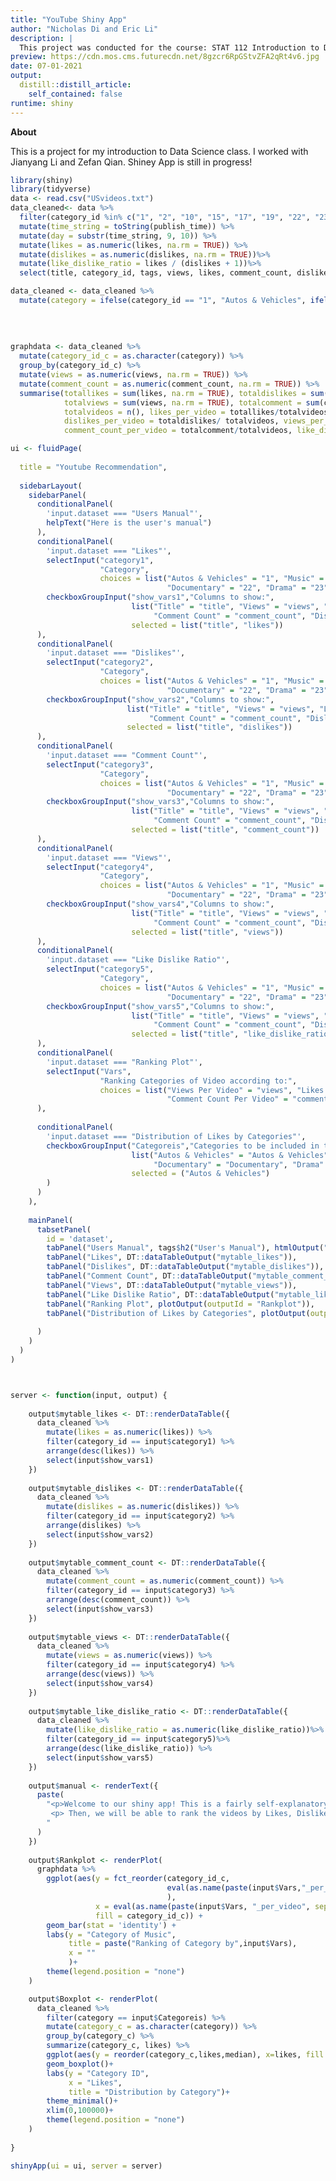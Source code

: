 ```yaml
---
title: "YouTube Shiny App"
author: "Nicholas Di and Eric Li"
description: | 
  This project was conducted for the course: STAT 112 Introduction to Data Science. We made an interactive visualization for youtube viewing data!
preview: https://cdn.mos.cms.futurecdn.net/8gzcr6RpGStvZFA2qRt4v6.jpg
date: 07-01-2021
output:
  distill::distill_article:
    self_contained: false
runtime: shiny
---
```

**About** 

This is a project for my introduction to Data Science class. I worked with Jianyang Li and Zefan Qian. Shiney App is still in progress! 

```r
library(shiny)
library(tidyverse)
data <- read.csv("USvideos.txt")
data_cleaned<- data %>%
  filter(category_id %in% c("1", "2", "10", "15", "17", "19", "22", "23", "24", "26", "27", "28")) %>%
  mutate(time_string = toString(publish_time)) %>%
  mutate(day = substr(time_string, 9, 10)) %>%
  mutate(likes = as.numeric(likes, na.rm = TRUE)) %>%
  mutate(dislikes = as.numeric(dislikes, na.rm = TRUE))%>%
  mutate(like_dislike_ratio = likes / (dislikes + 1))%>%
  select(title, category_id, tags, views, likes, comment_count, dislikes, like_dislike_ratio)

data_cleaned <- data_cleaned %>%
  mutate(category = ifelse(category_id == "1", "Autos & Vehicles", ifelse(category_id == "2", "Music", ifelse(category_id == "10", "Comedy", 
                                                                                                              ifelse(category_id == "15", "Science & Technology", ifelse(category_id == "17", "Science & Technology", 
                                                                                                                                                                         ifelse(category_id == "17", "Movies", ifelse(category_id == "19", "Action/Adventure", ifelse(category_id == "22", "Documentary",
                                                                                                                                                                                                                                                                      ifelse(category_id == "23", "Drama", ifelse(category_id == "24", "Family", ifelse(category_id == "26", "Horror", 
                                                                                                                                                                                                                                                                                                                                                                                                                                                                                                                                                                                                                                                                                                             ifelse(category_id == "27", "Sci-Fi/Fantasy", "Thriller")))))))))))))
graphdata <- data_cleaned %>%
  mutate(category_id_c = as.character(category)) %>% 
  group_by(category_id_c) %>% 
  mutate(views = as.numeric(views, na.rm = TRUE)) %>%
  mutate(comment_count = as.numeric(comment_count, na.rm = TRUE)) %>%
  summarise(totallikes = sum(likes, na.rm = TRUE), totaldislikes = sum(dislikes, na.rm = TRUE), 
            totalviews = sum(views, na.rm = TRUE), totalcomment = sum(comment_count, na.rm = TRUE),
            totalvideos = n(), likes_per_video = totallikes/totalvideos, 
            dislikes_per_video = totaldislikes/ totalvideos, views_per_video = totalviews/totalvideos,
            comment_count_per_video = totalcomment/totalvideos, like_dislike_ratio_per_video = mean(like_dislike_ratio, na.rm = TRUE))

ui <- fluidPage(
  
  title = "Youtube Recommendation",
  
  sidebarLayout(
    sidebarPanel(
      conditionalPanel(
        'input.dataset === "Users Manual"',
        helpText("Here is the user's manual")
      ),
      conditionalPanel(
        'input.dataset === "Likes"',
        selectInput("category1",
                    "Category",
                    choices = list("Autos & Vehicles" = "1", "Music" = "2", "Comedy" = "10", "Science & Technology" = "15", "Movies" = "17", "Action/Adventure" = "19", 
                                   "Documentary" = "22", "Drama" = "23", "Family" = "24", "Horror" = "26", "Sci-Fi/Fantasy" = "27", "Thriller" = "28")),
        checkboxGroupInput("show_vars1","Columns to show:", 
                           list("Title" = "title", "Views" = "views", "Likes" = "likes", 
                                "Comment Count" = "comment_count", "Dislikes" = "dislikes", "Like Dislike Ratio" = "like_dislike_ratio"), 
                           selected = list("title", "likes"))
      ),
      conditionalPanel(
        'input.dataset === "Dislikes"',
        selectInput("category2",
                    "Category",
                    choices = list("Autos & Vehicles" = "1", "Music" = "2", "Comedy" = "10", "Science & Technology" = "15", "Movies" = "17", "Action/Adventure" = "19", 
                                   "Documentary" = "22", "Drama" = "23", "Family" = "24", "Horror" = "26", "Sci-Fi/Fantasy" = "27", "Thriller" = "28")),
        checkboxGroupInput("show_vars2","Columns to show:", 
                          list("Title" = "title", "Views" = "views", "Likes" = "likes", 
                               "Comment Count" = "comment_count", "Dislikes" = "dislikes", "Like Dislike Ratio" = "like_dislike_ratio"), 
                          selected = list("title", "dislikes"))
      ),
      conditionalPanel(
        'input.dataset === "Comment Count"',
        selectInput("category3",
                    "Category",
                    choices = list("Autos & Vehicles" = "1", "Music" = "2", "Comedy" = "10", "Science & Technology" = "15", "Movies" = "17", "Action/Adventure" = "19", 
                                   "Documentary" = "22", "Drama" = "23", "Family" = "24", "Horror" = "26", "Sci-Fi/Fantasy" = "27", "Thriller" = "28")),
        checkboxGroupInput("show_vars3","Columns to show:", 
                           list("Title" = "title", "Views" = "views", "Likes" = "likes", 
                                "Comment Count" = "comment_count", "Dislikes" = "dislikes", "Like Dislike Ratio" = "like_dislike_ratio"), 
                           selected = list("title", "comment_count"))
      ),
      conditionalPanel(
        'input.dataset === "Views"',
        selectInput("category4",
                    "Category",
                    choices = list("Autos & Vehicles" = "1", "Music" = "2", "Comedy" = "10", "Science & Technology" = "15", "Movies" = "17", "Action/Adventure" = "19", 
                                   "Documentary" = "22", "Drama" = "23", "Family" = "24", "Horror" = "26", "Sci-Fi/Fantasy" = "27", "Thriller" = "28")),
        checkboxGroupInput("show_vars4","Columns to show:", 
                           list("Title" = "title", "Views" = "views", "Likes" = "likes", 
                                "Comment Count" = "comment_count", "Dislikes" = "dislikes", "Like Dislike Ratio" = "like_dislike_ratio"), 
                           selected = list("title", "views"))
      ),
      conditionalPanel(
        'input.dataset === "Like Dislike Ratio"',
        selectInput("category5",
                    "Category",
                    choices = list("Autos & Vehicles" = "1", "Music" = "2", "Comedy" = "10", "Science & Technology" = "15", "Movies" = "17", "Action/Adventure" = "19", 
                                   "Documentary" = "22", "Drama" = "23", "Family" = "24", "Horror" = "26", "Sci-Fi/Fantasy" = "27", "Thriller" = "28")),
        checkboxGroupInput("show_vars5","Columns to show:", 
                           list("Title" = "title", "Views" = "views", "Likes" = "likes", 
                                "Comment Count" = "comment_count", "Dislikes" = "dislikes", "Like Dislike Ratio" = "like_dislike_ratio"), 
                           selected = list("title", "like_dislike_ratio"))
      ),
      conditionalPanel(
        'input.dataset === "Ranking Plot"',
        selectInput("Vars",
                    "Ranking Categories of Video according to:",
                    choices = list("Views Per Video" = "views", "Likes Per Video" = "likes",
                                   "Comment Count Per Video" = "comment_count", "Dislikes Per Video" = "dislikes", "Average Like Dislike Ratio" = "like_dislike_ratio"))
      ),
      
      conditionalPanel(
        'input.dataset === "Distribution of Likes by Categories"',
        checkboxGroupInput("Categoreis","Categories to be included in the Visulization",
                           list("Autos & Vehicles" = "Autos & Vehicles", "Music" = "Music", "Comedy" = "Comedy", "Science & Technology" = "Science & Technology", "Movies" = "Movies", "Action/Adventure" = "Action/Adventure",
                                "Documentary" = "Documentary", "Drama" = "Drama", "Family" = "Family", "Horror" = "Horror", "Sci-Fi/Fantasy" = "Sci-Fi/Fantasy", "Thriller" = "Thriller"),
                           selected = ("Autos & Vehicles")
        )
      )
    ),
    
    mainPanel(
      tabsetPanel(
        id = 'dataset',
        tabPanel("Users Manual", tags$h2("User's Manual"), htmlOutput("manual")),
        tabPanel("Likes", DT::dataTableOutput("mytable_likes")),
        tabPanel("Dislikes", DT::dataTableOutput("mytable_dislikes")),
        tabPanel("Comment Count", DT::dataTableOutput("mytable_comment_count")),
        tabPanel("Views", DT::dataTableOutput("mytable_views")),
        tabPanel("Like Dislike Ratio", DT::dataTableOutput("mytable_like_dislike_ratio")),
        tabPanel("Ranking Plot", plotOutput(outputId = "Rankplot")),
        tabPanel("Distribution of Likes by Categories", plotOutput(outputId = "Boxplot"))
        
      )
    )
  )
)



server <- function(input, output) {
    
    output$mytable_likes <- DT::renderDataTable({
      data_cleaned %>%
        mutate(likes = as.numeric(likes)) %>%
        filter(category_id == input$category1) %>%
        arrange(desc(likes)) %>%
        select(input$show_vars1)
    })
    
    output$mytable_dislikes <- DT::renderDataTable({
      data_cleaned %>%
        mutate(dislikes = as.numeric(dislikes)) %>%
        filter(category_id == input$category2) %>%
        arrange(dislikes) %>%
        select(input$show_vars2)
    })
    
    output$mytable_comment_count <- DT::renderDataTable({
      data_cleaned %>%
        mutate(comment_count = as.numeric(comment_count)) %>%
        filter(category_id == input$category3) %>%
        arrange(desc(comment_count)) %>%
        select(input$show_vars3)
    })
    
    output$mytable_views <- DT::renderDataTable({
      data_cleaned %>%
        mutate(views = as.numeric(views)) %>%
        filter(category_id == input$category4) %>%
        arrange(desc(views)) %>%
        select(input$show_vars4)
    })
    
    output$mytable_like_dislike_ratio <- DT::renderDataTable({
      data_cleaned %>%
        mutate(like_dislike_ratio = as.numeric(like_dislike_ratio))%>%
        filter(category_id == input$category5)%>%
        arrange(desc(like_dislike_ratio)) %>%
        select(input$show_vars5)
    })
    
    output$manual <- renderText({
      paste(
        "<p>Welcome to our shiny app! This is a fairly self-explanatory app. First off, start off my selecting the categories in which you would like to browse the data in. To select a category, clock on the drop-down box and scroll up or down until you see what you want to explore. Simply click on the option you’d like. We then select what results we would like to view. Check or uncheck what columns we would like to show in the results.</p>
         <p> Then, we will be able to rank the videos by Likes, Dislikes, Comment Count, Views, and Like-Dislike Ratio. By selecting one, the app will bring you to a page where you can search by keywords and sort by likes and alphabetical order of the title. You may also choose to see how many entries you view per page. To go to the next page, click on the numbers or next.</p>
        "
      )
    })
    
    output$Rankplot <- renderPlot(
      graphdata %>%
        ggplot(aes(y = fct_reorder(category_id_c,
                                   eval(as.name(paste(input$Vars,"_per_video", sep="")))
                                   ),
                   x = eval(as.name(paste(input$Vars, "_per_video", sep=""))), 
                   fill = category_id_c)) +
        geom_bar(stat = 'identity') +
        labs(y = "Category of Music",
             title = paste("Ranking of Category by",input$Vars),
             x = ""
             )+
        theme(legend.position = "none")
    )

    output$Boxplot <- renderPlot(
      data_cleaned %>%
        filter(category == input$Categoreis) %>%
        mutate(category_c = as.character(category)) %>%
        group_by(category_c) %>%
        summarize(category_c, likes) %>%
        ggplot(aes(y = reorder(category_c,likes,median), x=likes, fill = category_c)) +
        geom_boxplot()+
        labs(y = "Category ID",
             x = "Likes",
             title = "Distribution by Category")+
        theme_minimal()+
        xlim(0,100000)+
        theme(legend.position = "none")
    )
    
}

shinyApp(ui = ui, server = server)
```

